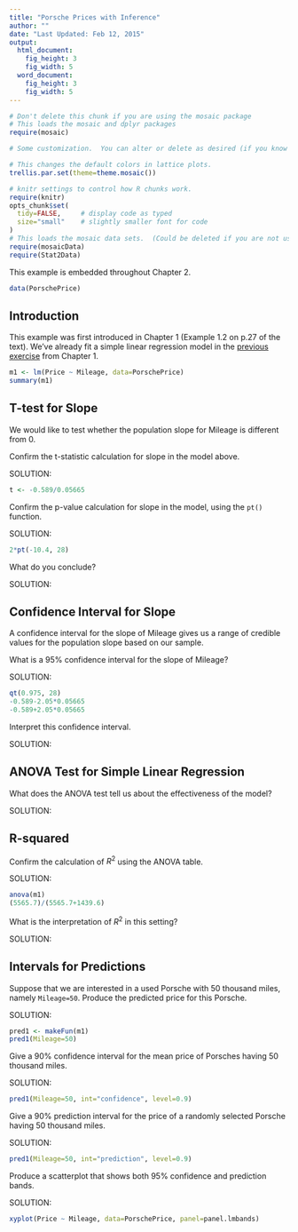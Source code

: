 ```yaml
---
title: "Porsche Prices with Inference"
author: ""
date: "Last Updated: Feb 12, 2015"
output: 
  html_document:
    fig_height: 3
    fig_width: 5
  word_document:
    fig_height: 3
    fig_width: 5
---
```



```r
# Don't delete this chunk if you are using the mosaic package
# This loads the mosaic and dplyr packages
require(mosaic)
```

```r
# Some customization.  You can alter or delete as desired (if you know what you are doing).

# This changes the default colors in lattice plots.
trellis.par.set(theme=theme.mosaic())  

# knitr settings to control how R chunks work.
require(knitr)
opts_chunk$set(
  tidy=FALSE,     # display code as typed
  size="small"    # slightly smaller font for code
)
# This loads the mosaic data sets.  (Could be deleted if you are not using them.)
require(mosaicData)    
require(Stat2Data)
```

This example is embedded throughout Chapter 2.

```r
data(PorschePrice)
```

## Introduction

This example was first introduced in Chapter 1 (Example 1.2 on p.27 of the text). We've already fit a simple linear regression model in the [previous exercise](../Ch01/Porsche_F.Rmd) from Chapter 1.

```r
m1 <- lm(Price ~ Mileage, data=PorschePrice)
summary(m1)
```

## T-test for Slope

We would like to test whether the population slope for Mileage is different from 0. 

Confirm the t-statistic calculation for slope in the model above.

SOLUTION:

```r
t <- -0.589/0.05665
```


Confirm the p-value calculation for slope in the model, using the `pt()` function.

SOLUTION:

```r
2*pt(-10.4, 28)
```


What do you conclude?

SOLUTION:

## Confidence Interval for Slope

A confidence interval for the slope of Mileage gives us a range of credible values for the population slope based on our sample.

What is a 95\% confidence interval for the slope of Mileage?

SOLUTION:

```r
qt(0.975, 28)
-0.589-2.05*0.05665
-0.589+2.05*0.05665
```



Interpret this confidence interval.

SOLUTION:

## ANOVA Test for Simple Linear Regression

What does the ANOVA test  tell us about the effectiveness of the model?

SOLUTION:

## R-squared

Confirm the calculation of $R^2$ using the ANOVA table.

SOLUTION:

```r
anova(m1)
(5565.7)/(5565.7+1439.6)
```


What is the interpretation of $R^2$ in this setting?

SOLUTION:

## Intervals for Predictions

Suppose that we are interested in a used Porsche with 50 thousand miles, namely `Mileage=50`. Produce the predicted price for this Porsche.

SOLUTION:

```r
pred1 <- makeFun(m1)
pred1(Mileage=50)
```


Give a 90\% confidence interval for the mean price of Porsches having 50 thousand miles.

SOLUTION:

```r
pred1(Mileage=50, int="confidence", level=0.9)
```


Give a 90\% prediction interval for the price of a randomly selected Porsche having 50 thousand miles.

SOLUTION:

```r
pred1(Mileage=50, int="prediction", level=0.9)
```


Produce a scatterplot that shows both 95\% confidence and prediction bands.

SOLUTION:

```r
xyplot(Price ~ Mileage, data=PorschePrice, panel=panel.lmbands)
```

